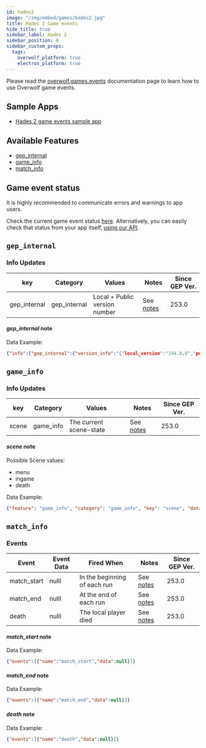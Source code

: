```yaml
---
id: hades2
image: "/img/embed/games/hades2.jpg"
title: Hades 2 Game events
hide_title: true
sidebar_label: Hades 2
sidebar_position: 0
sidebar_custom_props:
  tags:
    overwolf_platform: true
    electron_platform: true
---
```


<!-- GENERATED USING /scripts/generate.js -->

<head>
  <meta name="keywords" content="API for Hades 2, Hades 2 API, SDK for Hades 2, Hades 2 SDK"/>
</head>

<GameInfo gameId={24218} page="docs" />

Please read the [overwolf.games.events](/api/live-game-data) documentation page to learn how to use Overwolf game events.

## Sample Apps
* [Hades 2 game events sample app](https://github.com/overwolf/events-sample-app)

## Available Features

* [gep_internal](#gep_internal)
* [game_info](#game_info)
* [match_info](#match_info)

## Game event status

It is highly recommended to communicate errors and warnings to app users.

Check the current game event status [here](/status/). Alternatively, you can easily check that status from your app itself, [using our API](/topics/using-events/how-to-check-events-status-from-app).

## `gep_internal`

### Info Updates

key          | Category    | Values                    | Notes                 | Since GEP Ver. |
------------ | ------------| ------------------------- | --------------------- | ------------- |
gep_internal | gep_internal| Local + Public version number|See [notes](#gep_internal-note)|   253.0       |

#### *gep_internal* note

Data Example:

```json
{"info":{"gep_internal":{"version_info":"{"local_version":"244.0.0","public_version":"244.0.0","is_updated":true}"}},"feature":"gep_internal"}
```

## `game_info`

### Info Updates

key          | Category    | Values                    | Notes                 | Since GEP Ver. |
------------ | ------------| ------------------------- | --------------------- | ------------- |
scene | game_info | The current scene-state |See [notes](#scene-note)|   253.0       |

#### *scene* note

Possible Scene values:

* menu
* ingame
* death

Data Example:

```json
{"feature": "game_info", "category": "game_info", "key": "scene", "data": "ingame"}
```

## `match_info`

### Events

Event       | Event Data   | Fired When    | Notes                                  | Since GEP Ver. |
------------| -------------| --------------| -------------------------------------- | ---------------|
match_start |  nulll            | In the beginning of each run| See [notes](#match_start-note) |253.0|
match_end   |    nulll          | At the end of each run| See [notes](#match_end-note) |253.0|
death | nulll |    The local player died	         |  See [notes](#death-note)  |   253.0     

#### *match_start* note

Data Example:

```json
{"events":[{"name":"match_start","data":null}]}
```

#### *match_end* note

Data Example:

```json
{"events":[{"name":"match_end","data":null}]}
```
#### *death* note

Data Example:

```json
{"events":[{"name":"death","data":null}]}